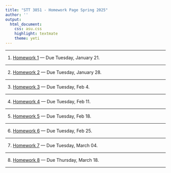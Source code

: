 ```yaml
---
title: "STT 3851 - Homework Page Spring 2025"
author: ''
output:
  html_document:
    css: asu.css
    highlight: textmate
    theme: yeti
---
```


***

1) [Homework 1](..\Homework\HW1chapter1F2022.pdf) --- Due Tuesday, January 21.

***



2) [Homework 2](..\Homework\HW2chapter2F2022.pdf) --- Due Tuesday, January 28. 

***



3) [Homework 3](..\Homework\HW3chapter2F2022.pdf) --- Due Tuesday, Feb 4. 


***


4) [Homework 4](..\Homework\HW4chapter2F2022.pdf) --- Due Tuesday, Feb 11. 

***


5) [Homework 5](..\Homework\HW5chapter3F2022.pdf) --- Due Tuesday, Feb 18. 

***



6) [Homework 6](..\Homework\HW6chapter3F2022.pdf) --- Due Tuesday, Feb 25. 
 

***


7) [Homework 7](..\Homework\HW7chapter3F2022.pdf) --- Due Tuesday, March 04. 

***


8) [Homework 8](..\Homework\HW8chapter3F2022.pdf) --- Due Thursday, March 18. 

***
<!--

9) [Homework 9](..\Homework\HW9chapter5F2022.pdf) --- Due Thursday, October 31. 

***


10) [Homework 10](..\Homework\HW10chapter6F2022.pdf) --- Due Thursday, November 21 

***

-->